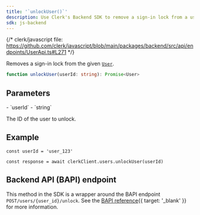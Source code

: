 ```yaml
---
title: '`unlockUser()`'
description: Use Clerk's Backend SDK to remove a sign-in lock from a user.
sdk: js-backend
---
```


{/* clerk/javascript file: https://github.com/clerk/javascript/blob/main/packages/backend/src/api/endpoints/UserApi.ts#L271 */}

Removes a sign-in lock from the given [`User`](/docs/references/backend/types/backend-user).

```ts
function unlockUser(userId: string): Promise<User>
```

## Parameters

<Properties>
  - `userId`
  - `string`

  The ID of the user to unlock.
</Properties>

## Example

<Include src="_partials/backend/usage" />

```tsx
const userId = 'user_123'

const response = await clerkClient.users.unlockUser(userId)
```

## Backend API (BAPI) endpoint

This method in the SDK is a wrapper around the BAPI endpoint `POST/users/{user_id}/unlock`. See the [BAPI reference](/docs/reference/backend-api/tag/users/post/users/{user_id}/unlock){{ target: '_blank' }} for more information.
